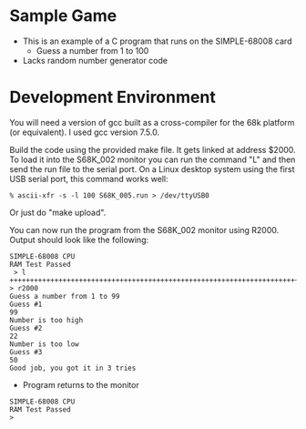 = Sample Game =

* This is an example of a C program that runs on the SIMPLE-68008 card
** Guess a number from 1 to 100
* Lacks random number generator code

= Development Environment =

You will need a version of gcc built as a cross-compiler for the 68k
platform (or equivalent). I used gcc version 7.5.0.

Build the code using the provided make file. It gets linked at address
$2000. To load it into the S68K_002 monitor you can run the
command "L" and then send the run file to the serial port. On a
Linux desktop system using the first USB serial port, this command
works well:
<pre>
% ascii-xfr -s -l 100 S68K_005.run > /dev/ttyUSB0 
</pre>

Or just do "make upload".

You can now run the program from the S68K_002 monitor using R2000. Output should
look like the following:
<pre>
SIMPLE-68008 CPU
RAM Test Passed
 > l
++++++++++++++++++++++++++++++++++++++++++++++++++++++++++++++++++++++++++++++++++++++++++++++++++>
> r2000
Guess a number from 1 to 99
Guess #1
99
Number is too high
Guess #2
22
Number is too low
Guess #3
50
Good job, you got it in 3 tries
</pre>
* Program returns to the monitor
<pre>
SIMPLE-68008 CPU
RAM Test Passed
>
</pre>
